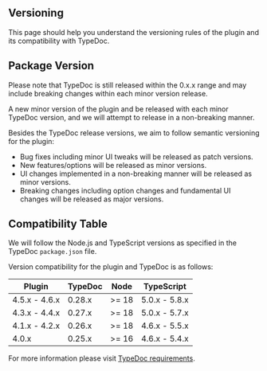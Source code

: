 
## Versioning

This page should help you understand the versioning rules of the plugin and its compatibility with TypeDoc.

## Package Version

Please note that TypeDoc is still released within the 0.x.x range and may include breaking changes within each minor version release.

A new minor version of the plugin and be released with each minor TypeDoc version, and we will attempt to release in a non-breaking manner.

Besides the TypeDoc release versions, we aim to follow semantic versioning for the plugin:

- Bug fixes including minor UI tweaks will be released as patch versions.
- New features/options will be released as minor versions.
- UI changes implemented in a non-breaking manner will be released as minor versions.
- Breaking changes including option changes and fundamental UI changes will be released as major versions.

## Compatibility Table

We will follow the Node.js and TypeScript versions as specified in the TypeDoc `package.json` file.

Version compatibility for the plugin and TypeDoc is as follows:

| Plugin        | TypeDoc | Node  | TypeScript    |
| ------------- | ------- | ----- | ------------- |
| 4.5.x - 4.6.x | 0.28.x  | >= 18 | 5.0.x - 5.8.x |
| 4.3.x - 4.4.x | 0.27.x  | >= 18 | 5.0.x - 5.7.x |
| 4.1.x - 4.2.x | 0.26.x  | >= 18 | 4.6.x - 5.5.x |
| 4.0.x         | 0.25.x  | >= 16 | 4.6.x - 5.4.x |

For more information please visit [TypeDoc requirements](https://typedoc.org/documents/Overview.html).
